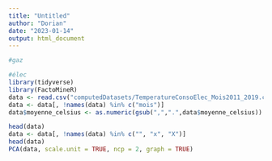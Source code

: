 ---
title: "Untitled"
author: "Dorian"
date: "2023-01-14"
output: html_document
---

```{r setup, include=FALSE, echo=FALSE}
#gaz

#élec
library(tidyverse)
library(FactoMineR)
data <- read.csv("computedDatasets/TemperatureConsoElec_Mois2011_2019.csv", fileEncoding = "UTF-8", sep=";")
data <- data[, !names(data) %in% c("mois")]
data$moyenne_celsius <- as.numeric(gsub(",",".",data$moyenne_celsius))

```

```{r, echo=FALSE}
head(data)
data <- data[, !names(data) %in% c("", "x", "X")]
head(data)
PCA(data, scale.unit = TRUE, ncp = 2, graph = TRUE)
```

